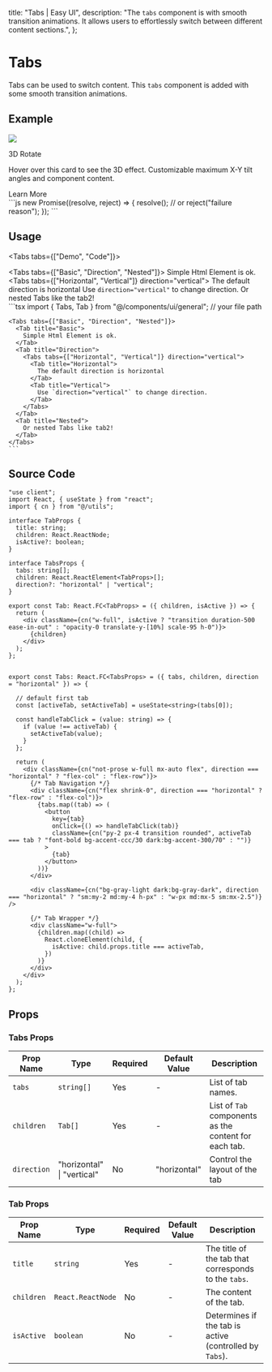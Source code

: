 
  title: "Tabs | Easy UI",
  description: "The `tabs` component is with smooth transition animations. It allows users to effortlessly switch between different content sections.",
};

# Tabs
Tabs can be used to switch content. This `tabs` component is added with some smooth transition animations. 

## Example

<ExampleBox className="sm:px-4 md:px-12 lg:px-20">
  <Tabs tabs={["Fancy Card", "Code Snippets"]}>
    <Tab title="Fancy Card">
      <div className="w-full flex justify-center">
        <ThreeDRotate>
          <div className="md:w-[450px] sm:w-[320px] sm:p-4 lg:p-6 border border-gray-light dark:border-gray-dark rounded-xl">
            <Image src="/images/project/3d-book-gallery/img8.jpg" width={1800} height={949} className="w-full h-fit rounded-md"/>
            <p className="sm:mt-3 md:mt-4 font-bold text-accent-dark dark:text-accent-white sm:text-lg md:text-xl">3D Rotate</p>
            <p className="sm:mt-1 md:mt-2 font-semibold text-accent-300 dark:text-accent-900 sm:text-xs md:text-sm">Hover over this card to see the 3D effect. Customizable maximum X-Y tilt angles and component content.</p>
            <Link href="/ui/3d-rotate" className="transition w-fit block mt-4 px-2.5 py-1.5 rounded bg-accent-dark text-accent-white dark:bg-white dark:text-accent-dark sm:text-xs md:text-sm tracking-wider">
              Learn More
            </Link>
          </div>
        </ThreeDRotate>
      </div>
    </Tab>
<Tab title="Code Snippets">
  <div>
    ```js
  new Promise((resolve, reject) => {
      resolve();
      // or
      reject("failure reason");
  });
    ```
  </div>
    </Tab>  
  </Tabs>
</ExampleBox>


## Usage

<Tabs tabs={["Demo", "Code"]}>
  <Tab title="Demo">
    <div className="w-full flex justify-center sm:py-4 md:py-10">
      <div className="w-3/5">
        <Tabs tabs={["Basic", "Direction", "Nested"]}>
          <Tab title="Basic">
            Simple Html Element is ok.
          </Tab>
          <Tab title="Direction">
            <Tabs tabs={["Horizontal", "Vertical"]} direction="vertical">
              <Tab title="Horizontal">
                The default direction is horizontal
              </Tab>
              <Tab title="Vertical">
                Use `direction="vertical"` to change direction.
              </Tab>
            </Tabs>
          </Tab>
          <Tab title="Nested">
            Or nested Tabs like the tab2!
          </Tab>
        </Tabs>
      </div>
    </div>
  </Tab>
  <Tab title="Code">
    ```tsx
    import { Tabs, Tab } from "@/components/ui/general";  // your file path

    <Tabs tabs={["Basic", "Direction", "Nested"]}>
      <Tab title="Basic">
        Simple Html Element is ok.
      </Tab>
      <Tab title="Direction">
        <Tabs tabs={["Horizontal", "Vertical"]} direction="vertical">
          <Tab title="Horizontal">
            The default direction is horizontal
          </Tab>
          <Tab title="Vertical">
            Use `direction="vertical"` to change direction.
          </Tab>
        </Tabs>
      </Tab>
      <Tab title="Nested">
        Or nested Tabs like tab2!
      </Tab>
    </Tabs>
    ```
  </Tab>
</Tabs>



## Source Code

```tsx
"use client";
import React, { useState } from "react";
import { cn } from "@/utils";

interface TabProps {
  title: string;
  children: React.ReactNode;
  isActive?: boolean;
}

interface TabsProps {
  tabs: string[];
  children: React.ReactElement<TabProps>[];
  direction?: "horizontal" | "vertical";
}

export const Tab: React.FC<TabProps> = ({ children, isActive }) => {
  return (
    <div className={cn("w-full", isActive ? "transition duration-500 ease-in-out" : "opacity-0 translate-y-[10%] scale-95 h-0")}>
      {children}
    </div>
  );
};


export const Tabs: React.FC<TabsProps> = ({ tabs, children, direction = "horizontal" }) => {

  // default first tab
  const [activeTab, setActiveTab] = useState<string>(tabs[0]);

  const handleTabClick = (value: string) => {
    if (value !== activeTab) {
      setActiveTab(value);
    }
  };

  return (
    <div className={cn("not-prose w-full mx-auto flex", direction === "horizontal" ? "flex-col" : "flex-row")}>
      {/* Tab Navigation */}
      <div className={cn("flex shrink-0", direction === "horizontal" ? "flex-row" : "flex-col")}>
        {tabs.map((tab) => (
          <button
            key={tab}
            onClick={() => handleTabClick(tab)}
            className={cn("py-2 px-4 transition rounded", activeTab === tab ? "font-bold bg-accent-ccc/30 dark:bg-accent-300/70" : "")}
          >
            {tab}
          </button>
        ))}
      </div>

      <div className={cn("bg-gray-light dark:bg-gray-dark", direction === "horizontal" ? "sm:my-2 md:my-4 h-px" : "w-px md:mx-5 sm:mx-2.5")} />

      {/* Tab Wrapper */}
      <div className="w-full">
        {children.map((child) =>
          React.cloneElement(child, {
            isActive: child.props.title === activeTab,
          })
        )}
      </div>
    </div>
  );
};
```

## Props

### Tabs Props
| Prop Name | Type            | Required | Default Value | Description                                        |
|-----------|-----------------|----------|---------------|----------------------------------------------------|
| `tabs`    | `string[]`      | Yes      | -             | List of tab names.                                |
| `children`| `Tab[]`         | Yes      | -             | List of `Tab` components as the content for each tab. |
| `direction`| "horizontal" \| "vertical" | No | "horizontal" | Control the layout of the tab |


### Tab Props
| Prop Name  | Type             | Required | Default Value | Description                                            |
|------------|------------------|----------|---------------|--------------------------------------------------------|
| `title`    | `string`         | Yes      | -             | The title of the tab that corresponds to the `tabs`. |
| `children` | `React.ReactNode`| No      | -             | The content of the tab.                               |
| `isActive` | `boolean`        | No       | -             | Determines if the tab is active (controlled by `Tabs`). |
